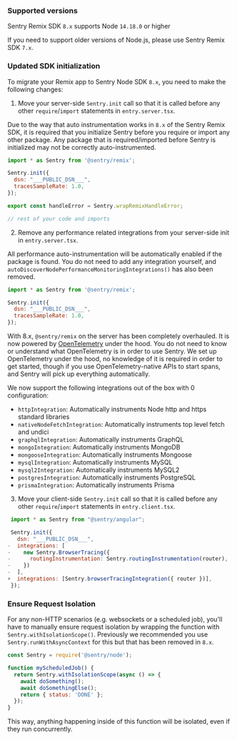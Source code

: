 ### Supported versions

Sentry Remix SDK `8.x` supports Node `14.18.0` or higher

If you need to support older versions of Node.js, please use Sentry Remix SDK `7.x`.

<Include name="migration/javascript-v8/compatible-browsers" />

### Updated SDK initialization

To migrate your Remix app to Sentry Node SDK `8.x`, you need to make the following changes:

1. Move your server-side `Sentry.init` call so that it is called before any other `require`/`import` statements in `entry.server.tsx`.

Due to the way that auto instrumentation works in `8.x` of the Sentry Remix SDK, it is required that you initialize Sentry before you require or import any other package. Any package that is required/imported before Sentry is initialized may not be correctly auto-instrumented.

```JavaScript {filename:entry.server.tsx}
import * as Sentry from '@sentry/remix';

Sentry.init({
  dsn: "___PUBLIC_DSN___",
  tracesSampleRate: 1.0,
});

export const handleError = Sentry.wrapRemixHandleError;

// rest of your code and imports
```

2. Remove any performance related integrations from your server-side init in `entry.server.tsx`.

All performance auto-instrumentation will be automatically enabled if the package is found. You do not need to add any integration yourself, and `autoDiscoverNodePerformanceMonitoringIntegrations()` has also been removed.

```JavaScript {filename:entry.server.tsx}
import * as Sentry from '@sentry/remix';

Sentry.init({
  dsn: "___PUBLIC_DSN___",
  tracesSampleRate: 1.0,
});
```

With 8.x, `@sentry/remix` on the server has been completely overhauled. It is now powered by [OpenTelemetry](https://opentelemetry.io/) under the hood. You do not need to know or understand what OpenTelemetry is in order to use Sentry. We set up OpenTelemetry under the hood, no knowledge of it is required in order to get started, though if you use OpenTelemetry-native APIs to start spans, and Sentry will pick up everything automatically.

We now support the following integrations out of the box with 0 configuration:

- `httpIntegration`: Automatically instruments Node http and https standard libraries
- `nativeNodeFetchIntegration`: Automatically instruments top level fetch and undici
- `graphqlIntegration`: Automatically instruments GraphQL
- `mongoIntegration`: Automatically instruments MongoDB
- `mongooseIntegration`: Automatically instruments Mongoose
- `mysqlIntegration`: Automatically instruments MySQL
- `mysql2Integration`: Automatically instruments MySQL2
- `postgresIntegration`: Automatically instruments PostgreSQL
- `prismaIntegration`: Automatically instruments Prisma

3. Move your client-side `Sentry.init` call so that it is called before any other `require`/`import` statements in `entry.client.tsx`.

```JavaScript diff
 import * as Sentry from "@sentry/angular";

 Sentry.init({
   dsn: "___PUBLIC_DSN___",
-  integrations: [
-    new Sentry.BrowserTracing({
-      routingInstrumentation: Sentry.routingInstrumentation(router),
-    })
-  ],
+  integrations: [Sentry.browserTracingIntegration({ router })],
 });
```

### Ensure Request Isolation

For any non-HTTP scenarios (e.g. websockets or a scheduled job), you'll have to manually ensure request isolation by wrapping the function with `Sentry.withIsolationScope()`. Previously we recommended you use `Sentry.runWithAsyncContext` for this but that has been removed in `8.x`.

```JavaScript
const Sentry = require('@sentry/node');

function myScheduledJob() {
  return Sentry.withIsolationScope(async () => {
    await doSomething();
    await doSomethingElse();
    return { status: 'DONE' };
  });
}
```

This way, anything happening inside of this function will be isolated, even if they run concurrently.
